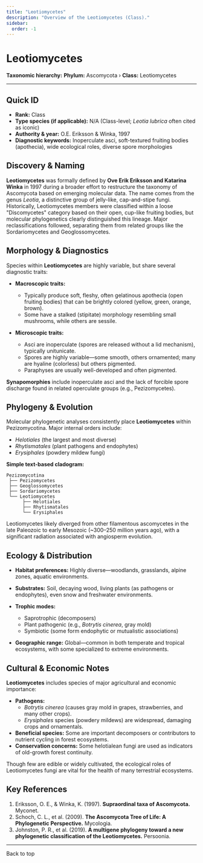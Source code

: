 ```yaml
---
title: "Leotiomycetes"
description: "Overview of the Leotiomycetes (Class)."
sidebar:
  order: -1
---
```



# Leotiomycetes <Badge variant="note" text="Class" />

**Taxonomic hierarchy:** **Phylum:** Ascomycota › **Class:** Leotiomycetes

---

## Quick ID
* **Rank:** Class  
* **Type species (if applicable):** N/A (Class-level; _Leotia lubrica_ often cited as iconic)  
* **Authority & year:** O.E. Eriksson & Winka, 1997  
* **Diagnostic keywords:** Inoperculate asci, soft-textured fruiting bodies (apothecia), wide ecological roles, diverse spore morphologies  

## Discovery & Naming
**Leotiomycetes** was formally defined by **Ove Erik Eriksson and Katarina Winka** in 1997 during a broader effort to restructure the taxonomy of Ascomycota based on emerging molecular data. The name comes from the genus _Leotia_, a distinctive group of jelly-like, cap-and-stipe fungi. Historically, Leotiomycetes members were classified within a loose "Discomycetes" category based on their open, cup-like fruiting bodies, but molecular phylogenetics clearly distinguished this lineage. Major reclassifications followed, separating them from related groups like the Sordariomycetes and Geoglossomycetes.

## Morphology & Diagnostics
Species within **Leotiomycetes** are highly variable, but share several diagnostic traits:

- **Macroscopic traits:** 
  - Typically produce soft, fleshy, often gelatinous apothecia (open fruiting bodies) that can be brightly colored (yellow, green, orange, brown).
  - Some have a stalked (stipitate) morphology resembling small mushrooms, while others are sessile.

- **Microscopic traits:**
  - Asci are inoperculate (spores are released without a lid mechanism), typically unitunicate.
  - Spores are highly variable—some smooth, others ornamented; many are hyaline (colorless) but others pigmented.
  - Paraphyses are usually well-developed and often pigmented.

**Synapomorphies** include inoperculate asci and the lack of forcible spore discharge found in related operculate groups (e.g., Pezizomycetes).

## Phylogeny & Evolution
Molecular phylogenetic analyses consistently place **Leotiomycetes** within Pezizomycotina. Major internal orders include:

- _Helotiales_ (the largest and most diverse)
- _Rhytismatales_ (plant pathogens and endophytes)
- _Erysiphales_ (powdery mildew fungi)

**Simple text-based cladogram:**
```
Pezizomycotina
 ├── Pezizomycetes
 ├── Geoglossomycetes
 ├── Sordariomycetes
 └── Leotiomycetes
      ├── Helotiales
      ├── Rhytismatales
      └── Erysiphales
```
Leotiomycetes likely diverged from other filamentous ascomycetes in the late Paleozoic to early Mesozoic (~300–250 million years ago), with a significant radiation associated with angiosperm evolution.

## Ecology & Distribution
- **Habitat preferences:** Highly diverse—woodlands, grasslands, alpine zones, aquatic environments.
- **Substrates:** Soil, decaying wood, living plants (as pathogens or endophytes), even snow and freshwater environments.
- **Trophic modes:** 
  - Saprotrophic (decomposers)
  - Plant pathogenic (e.g., _Botrytis cinerea_, gray mold)
  - Symbiotic (some form endophytic or mutualistic associations)

- **Geographic range:** Global—common in both temperate and tropical ecosystems, with some specialized to extreme environments.

## Cultural & Economic Notes
**Leotiomycetes** includes species of major agricultural and economic importance:

- **Pathogens:** 
  - _Botrytis cinerea_ (causes gray mold in grapes, strawberries, and many other crops).
  - _Erysiphales_ species (powdery mildews) are widespread, damaging crops and ornamentals.
- **Beneficial species:** Some are important decomposers or contributors to nutrient cycling in forest ecosystems.
- **Conservation concerns:** Some helotialean fungi are used as indicators of old-growth forest continuity.

Though few are edible or widely cultivated, the ecological roles of Leotiomycetes fungi are vital for the health of many terrestrial ecosystems.

## Key References
1. Eriksson, O. E., & Winka, K. (1997). **Supraordinal taxa of Ascomycota.** Myconet.  
2. Schoch, C. L., et al. (2009). **The Ascomycota Tree of Life: A Phylogenetic Perspective.** Mycologia.  
3. Johnston, P. R., et al. (2019). **A multigene phylogeny toward a new phylogenetic classification of the Leotiomycetes.** Persoonia.  

---

<LinkButton href="#top" variant="minimal" icon="arrow-up">
  Back to top
</LinkButton>
